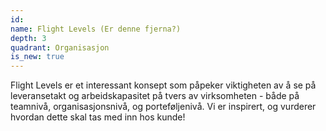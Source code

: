 ```yaml
---
id:
name: Flight Levels (Er denne fjerna?)
depth: 3
quadrant: Organisasjon
is_new: true
---
```


Flight Levels er et interessant konsept som påpeker viktigheten av å se på
leveransetakt og arbeidskapasitet på tvers av virksomheten - både på teamnivå, organisasjonsnivå, og porteføljenivå.
Vi er inspirert, og vurderer hvordan dette skal tas med inn hos kunde!
